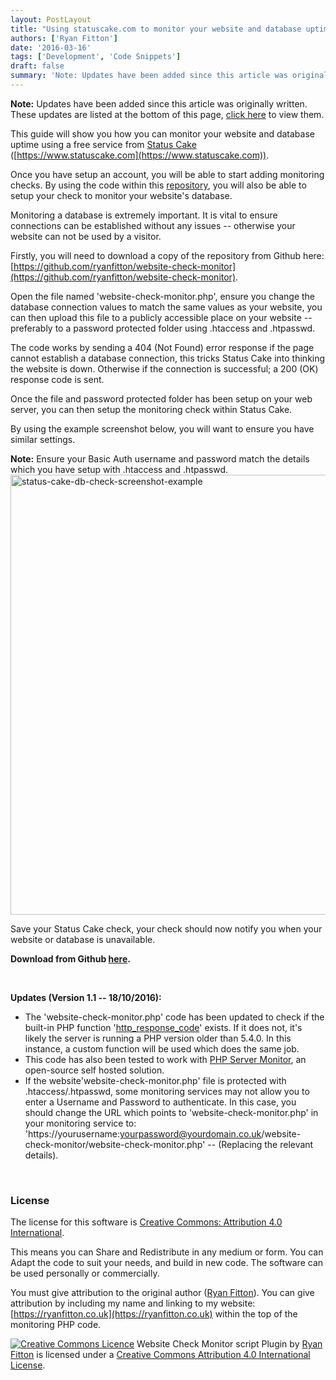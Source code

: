```yaml
---
layout: PostLayout
title: "Using statuscake.com to monitor your website and database uptime"
authors: ['Ryan Fitton']
date: '2016-03-16'
tags: ['Development', 'Code Snippets']
draft: false
summary: 'Note: Updates have been added since this article was originally written. These updates are listed at the bottom of this page, click here to view them. This guide will show you how you can monitor your website and database uptime using a free service from Status Cake (https://www.statuscake.com). Once you have setup an account, you will ...'
---
```


**Note:** Updates have been added since this article was originally written. These updates are listed at the bottom of this page, [click here](#article-updates) to view them.

This guide will show you how you can monitor your website and database uptime using a free service from [Status Cake](https://www.statuscake.com) ([https://www.statuscake.com](https://www.statuscake.com)).

Once you have setup an account, you will be able to start adding monitoring checks. By using the code within this [repository](https://github.com/ryanfitton/website-check-monitor), you will also be able to setup your check to monitor your website's database.

Monitoring a database is extremely important. It is vital to ensure connections can be established without any issues -- otherwise your website can not be used by a visitor.

Firstly, you will need to download a copy of the repository from Github here: [https://github.com/ryanfitton/website-check-monitor](https://github.com/ryanfitton/website-check-monitor).

Open the file named 'website-check-monitor.php', ensure you change the database connection values to match the same values as your website, you can then upload this file to a publicly accessible place on your website -- preferably to a password protected folder using .htaccess and .htpasswd.

The code works by sending a 404 (Not Found) error response if the page cannot establish a database connection, this tricks Status Cake into thinking the website is down. Otherwise if the connection is successful; a 200 (OK) response code is sent.

Once the file and password protected folder has been setup on your web server, you can then setup the monitoring check within Status Cake.

By using the example screenshot below, you will want to ensure you have similar settings.

**Note:** Ensure your Basic Auth username and password match the details which you have setup with .htaccess and .htpasswd.
<a href="/static/img/blog/2016/02/status-cake-db-check-screenshot-example.png" rel="attachment wp-att-376"><img loading="lazy"  src="/static/img/blog/2016/02/status-cake-db-check-screenshot-example-1024x704.png" alt="status-cake-db-check-screenshot-example" width="1024" height="704" srcset="/static/img/blog/2016/02/status-cake-db-check-screenshot-example-1024x704.png 1024w, /static/img/blog/2016/02/status-cake-db-check-screenshot-example-300x206.png 300w, /static/img/blog/2016/02/status-cake-db-check-screenshot-example-768x528.png 768w, /static/img/blog/2016/02/status-cake-db-check-screenshot-example.png 1304w" sizes="(max-width: 1024px) 100vw, 1024px" /></a>

Save your Status Cake check, your check should now notify you when your website or database is unavailable.

**Download from Github [here](https://github.com/ryanfitton/website-check-monitor).**

 

**Updates (Version 1.1 -- 18/10/2016):**

-   The 'website-check-monitor.php' code has been updated to check if the built-in PHP function '[http_response_code](http://php.net/manual/en/function.http-response-code.php)' exists. If it does not, it's likely the server is running a PHP version older than 5.4.0. In this instance, a custom function will be used which does the same job.
-   This code has also been tested to work with [PHP Server Monitor](http://www.phpservermonitor.org/), an open-source self hosted solution.
-   If the website'website-check-monitor.php' file is protected with .htaccess/.htpasswd, some monitoring services may not allow you to enter a Username and Password to authenticate. In this case, you should change the URL which points to 'website-check-monitor.php' in your monitoring service to: 'https://yourusername:yourpassword@yourdomain.co.uk/website-check-monitor/website-check-monitor.php' -- (Replacing the relevant details).

 

### License

The license for this software is [Creative Commons: Attribution 4.0 International](https://creativecommons.org/licenses/by/4.0/).

This means you can Share and Redistribute in any medium or form. You can Adapt the code to suit your needs, and build in new code. The software can be used personally or commercially.

You must give attribution to the original author ([Ryan Fitton](https://ryanfitton.co.uk)). You can give attribution by including my name and linking to my website: [https://ryanfitton.co.uk](https://ryanfitton.co.uk) within the top of the monitoring PHP code.

[![Creative Commons Licence](https://i.creativecommons.org/l/by/4.0/88x31.png)](http://creativecommons.org/licenses/by/4.0/)
Website Check Monitor script Plugin by [Ryan Fitton](https://ryanfitton.co.uk/blog/using-statuscake-com-to-monitor-your-website-and-database-uptime/) is licensed under a [Creative Commons Attribution 4.0 International License](http://creativecommons.org/licenses/by/4.0/).
